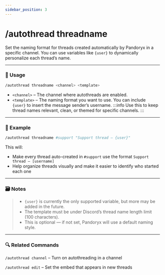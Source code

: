 ```yaml
---
sidebar_position: 3
---
```


# /autothread threadname

Set the naming format for threads created automatically by Pandoryx in a specific channel. You can use variables like `{user}` to dynamically personalize each thread’s name.

<hr className="md-divider-gradient" />

### 💬 Usage
```bash
/autothread threadname <channel> <template>
```
- `<channel>` – The channel where autothreads are enabled.
- `<template>` – The naming format you want to use. You can include `{user}` to insert the message sender’s username.
:::info
Use this to keep thread names relevant, clean, or themed for specific channels.
:::

<hr className="md-divider-gradient" />

### 📌 Example
```bash
/autothread threadname #support "Support thread – {user}"
```
This will:
- Make every thread auto-created in `#support` use the format `Support thread – [username]`
- Help organize threads visually and make it easier to identify who started each one

<hr className="md-divider-gradient" />

### 🗃️ Notes
> - `{user}` is currently the only supported variable, but more may be added in the future.
> - The template must be under Discord’s thread name length limit (100 characters).
> - This is optional — if not set, Pandoryx will use a default naming style.

<hr className="md-divider-gradient" />

### 🔍 Related Commands
`/autothread channel` – Turn on autothreading in a channel

`/autothread edit` – Set the embed that appears in new threads